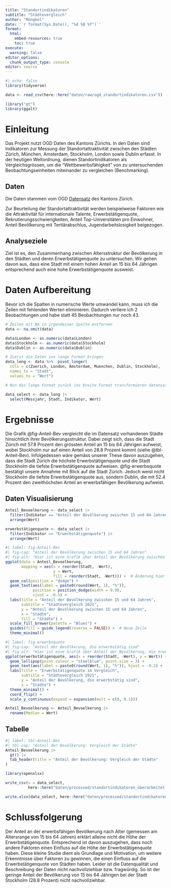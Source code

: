 ```yaml
---
title: "Standortindikatoren"
subtitle: "Städtevergleich"
author: "Mongkol"
date: '`r format(Sys.Date(), "%d %B %Y")`' 
format:
  html:
    embed-resources: true
    toc: true
execute:
  warning: false
editor_options: 
  chunk_output_type: console
editor: source
---
```


```r
#| echo: false
library(tidyverse)
```

```r
data <- read_csv(here::here("daten/raw/ogd_standortindikatoren.csv"))
```

```r
library("gt")
library(ggalt)
```

# Einleitung

Das Projekt nutzt OGD Daten des Kantons Zürichs. In den Daten sind Indikatoren zur Messung der Standortattraktivität zwischen den Städten Zürich, München, Amsterdam, Stockholm, London sowie Dublin erfasst. In der heutigen Weltordnung, dienen Standortindikatoren als Vergleichsgrössen, um die "Wettbewerbsfähigkeit" von zu untersuchenden Beobachtungseinheiten miteinander zu vergleichen (Benchmarking). 

## Daten
Die Daten stammen vom OGD [Datensatz](https://www.zh.ch/de/politik-staat/statistik-daten/datenkatalog.html#/datasets/2423@awi-kanton-zuerich) des Kantons Zürich. 

Zur Beurteilung der Standortattraktivität werden beispielweise Faktoren wie die Attraktivität für internationale Talente, Erwerbstätigenquote, Rekrutierungsschwierigkeiten, Anteil Top-Universitäten pro Einwohner, Anteil Bevölkerung mit Tertiärabschlus, Jugendarbeitslosigkeit beigezogen.

## Analyseziele
Ziel ist es, den Zusammenhang zwischen Altersstruktur der Bevölkerung in den Städten und deren Erwerbstätigenquote zu untersuchen. Wir gehen davon aus, dass eine Stadt mit einem hohen Anteil an 15 bis 64 Jährigen entsprechend auch eine hohe Erwerbstätigenquote ausweist. 

# Daten Aufbereitung

Bevor ich die Spalten in numerische Werte umwandel kann, muss ich die Zeilen mit fehlenden Werten eliminieren. Dadurch verliere ich 2 Beobachtungen und habe statt 45 Beobachtungen nur noch 43.

```r
# Zeilen mit NA in irgendeiner Spalte entfernen
data <- na.omit(data)
```

```r
data$London <- as.numeric(data$London)
data$Stockholm <- as.numeric(data$Stockholm)
data$Dublin <- as.numeric(data$Dublin)
```

```r
# Zuerst die Daten ins lange Format bringen
data_long <- data %>%  pivot_longer(
  cols = c(Zuerich, London, Amsterdam, Muenchen, Dublin, Stockholm),                
  names_to = "Stadt",                
  values_to = "Wert")

# Nun das lange Format zurück ins breite Format transformieren datensatz_wide <- datensatz_long %>%  pivot_wider(names_from = Indikatoren, values_from = Wert)
```

```r
data_select <- data_long |> 
  select(Messjahr, Stadt, Indikator, Wert)
```

# Ergebnisse
Die Grafik @fig-Anteil-Bev vergleicht die im Datensatz vorhandenen Städte hinsichtlich ihrer Bevölkerungsstruktur. Dabei zeigt sich, dass die Stadt Zürich mit 57.8 Prozent den grössten Anteil an 15 bis 64 Jährigen aufweist, wobei Stockholm nur auf einen Anteil von 28.8 Prozent kommt (siehe @tbl-Anteil-Bev). Infolgedessen wäre gemäss unserer These davon auszugehen, dass die Stadt Zürich die höchste Erwerbstätigenquote und die Stadt Stockholm die tiefste Erwerbstätigenquote aufweisen. @fig-erwerbsquote bestätigt unsere Annahme mit Blick auf die Stadt Zürich. Jedoch weist nicht Stockholm die tiefste Erwerbstätigenquote aus, sondern Dublin, die mit 52.4 Prozent den zweithöchsten Anteil an erwerbsfähigen Bevölkerung aufweist.  

## Daten Visualisierung

```r
Anteil_Bevoelkerung <- data_select |> 
  filter(Indikator == "Anteil der Bevölkerung zwischen 15 und 64 Jahren") |> 
  arrange(Wert)

erwerbstätigenquote <- data_select |> 
  filter(Indikator == "Erwerbstätigenquote") |> 
  arrange(Wert)
```

```r
#| label: fig-Anteil-Bev
#| fig-cap: "Anteil der Bevölkerung zwischen 15 und 64 Jahren"
#| fig-alt: "Hier ist eine Grafik über Anteil der Bevölkerung zwischen 15 und 64 Jahren"
ggplot(data = Anteil_Bevoelkerung,
       mapping = aes(x = reorder(Stadt, -Wert),
                     y = Wert,
                     fill = reorder(Stadt, -Wert))) +  # Änderung hier
  geom_col(position = "dodge") +
  geom_text(aes(label = paste0(round(Wert, 1), "%")), 
            position = position_dodge(width = 0.9),
            vjust = -0.5) +
  labs(title = "Anteil der Bevölkerung zwischen 15 und 64 Jahren",
       subtitle = "Städtevergleich 2021",
       y = "Anteil der Bevölkerung zwischen 15 und 64 Jahren", 
       x = "Städte",
       fill = "Städte") +
  scale_fill_brewer(palette = "Blues") +
  guides(fill = guide_legend(reverse = FALSE)) +  # Neue Zeile
  theme_minimal()
```


```r
#| label: fig-erwerbsquote
#| fig-cap: "Anteil der Bevölkerung, die erwerbstätig sind"
#| fig-alt: "Hier ist eine Grafik über Anteil der Bevölkerung, die erwerbstätig sind"
ggplot(erwerbstätigenquote, aes(x = reorder(Stadt, -Wert), y = Wert)) +
  geom_lollipop(point.colour = "steelblue", point.size = 3) +
  geom_text(aes(label = paste0(round(Wert, 1), "%")), hjust = -0.2) +
  labs(title = "Erwerbstätigenquote im Vergleich",
       subtitle = "Städtevergleich 2021",
       y = "Anteil der Bevölkerung, die erwerbstätig sind", 
       x = "Städte") +
  theme_minimal() +
  coord_flip() +
  scale_y_continuous(expand = expansion(mult = c(0, 0.1)))
```

```r
Anteil_Bevoelkerung <- Anteil_Bevoelkerung |> 
  rename(Median = Wert)
```

## Tabelle

```r
#| label: tbl-Anteil-Bev
#| tbl-cap: "Anteil der Bevölkerung: Vergleich der Städte"
Anteil_Bevoelkerung |> 
  gt() |>   
  tab_header(title = "Anteil der Bevölkerung: Vergleich der Städte"
)
```

```r
library(openxlsx)

write_csv(x = data_select, 
          here::here("daten/processed/standortindikatoren_überarbeitet.csv"))

write.xlsx(data_select, here::here("daten/processed/standortindikatoren.xlsx"))
```

# Schlussfolgerung
Der Anteil an der erwerbsfähigen Bevölkerung nach Alter (gemessen am Altersrange von 15 bis 64 Jahren) erklärt alleine nicht die Höhe der Erwerbstätigenquote. Entsprechend ist davon auszugehen, dass noch andere Faktoren einen Einfluss auf die Höhe der Erwerbstätigenquote haben. Diese kleine Studie dient als Grundlage und Motivation, um weitere Erkenntnisse über Faktoren zu gewinnen, die einen Einfluss auf die Erwerbstätigenquote von Städten haben. Leider ist die Datenqualität und Beschreibung der Daten nicht nachvollziehbar bzw. fragwürdig. So ist der geringe Anteil der Bevölkerung von 15 bis 64 Jährigen bei der Stadt Stockholm (28.8 Prozent) nicht nachvollziehbar.


